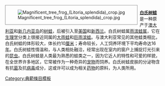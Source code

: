 <div style="float:left; margin:0 0.5em 0.5em 0; border:1px solid gray;">[[Image:Magnificent_tree_frog_(Litoria_splendida)_crop.jpg|none]]</div>
'''[[白氏树蛙|白氏树蛙]]'''是一种原产于[[澳大利亚|澳大利亚]]和[[新几内亚岛|新几内亚岛]]的[[树蛙|树蛙]]，后被引入至[[美国|美国]]和[[新西兰|新西兰]]。白氏树蛙属[[雨滨蛙属|雨滨蛙属]]，它在[[生理学|生理学]]分类上很接近同属的[[大雨蛙|大雨蛙]]和[[巨雨滨蛙|巨雨滨蛙]]。与澳大利亚常见的其他蛙类相比，白氏树蛙的体形较大，体长约10[[厘米|厘米]]；寿命较长，人工饲养环境下平均寿命达16[[年|年]]。白氏树蛙性情温和，与人类相处融洽，经常出现在室内的窗户上捕捉灯光引来的[[昆虫|昆虫]]。白氏树蛙是人类最为熟悉的蛙类之一，因为它近人的特性和可爱的样貌，在全世界许多地区，它常被作为一种奇异的[[宠物|宠物]]而饲养。白氏树蛙皮肤的分泌物含有抗[[菌|菌]]及抗[[病毒|病毒]]成分，这或许可以成为相关[[药物|药物]]的原料，为人类所用。
<noinclude>[[Category:典範條目模板|Category:典範條目模板]]</noinclude>